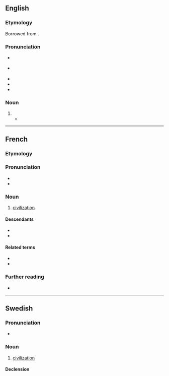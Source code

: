 ==English==

===Etymology===
Borrowed from {{bor|en|fr|civilisation}}.

===Pronunciation===
* {{a|GA}} {{IPA|en|/ˌsɪv.ɪ.lɪˈzeɪ.ʃən/}}
* {{a|RP}} {{IPA|en|/ˌsɪv.ɪ.laɪˈzeɪ.ʃən/}}
* {{audio|en|En-us-civilization.ogg|Audio (US)}}
* {{audio|en|EN-AU ck1 civilisation.ogg|Audio (AU)}}
* {{rhymes|en|eɪʃən|s=5}}

===Noun===
{{en-noun|~}}

# {{alternative spelling of|en|civilization|from=UK|from2=Ireland|from3=Australia|from4=New Zealand|from5=South Africa}}
#* {{quote-journal|en|year=1960|month=January|author=G. Freeman Allen|title="Condor"&mdash;British Railways' fastest freight train|journal=Trains Illustrated|page=48|text=From Keighley onwards we had obviously returned to '''civilisation''', for the surrounding country was now studded with the sodium street lights of suburbia and a thickening industrial haze was blotting out the moon.}}


----

==French==

===Etymology===
{{suffix|fr|civiliser|ation}}

===Pronunciation===
* {{fr-IPA}}
* {{audio|fr|LL-Q150 (fra)-WikiLucas00-civilisation.wav|Audio}}

===Noun===
{{fr-noun|f}}

# [[civilization]]

====Descendants====
* {{desc|en|civilization|bor=1}}
* {{desc|de|Zivilisation|bor=1}}

====Related terms====
* {{l|fr|civil}}
* {{l|fr|civiliser}}

===Further reading===
* {{R:TLFi}}

----

==Swedish==

===Pronunciation===
* {{audio|sv|Sv-en civilisation.ogg|audio}}

===Noun===
{{sv-noun|c}}

# [[civilization]]

====Declension====
{{sv-infl-noun-c-er}}